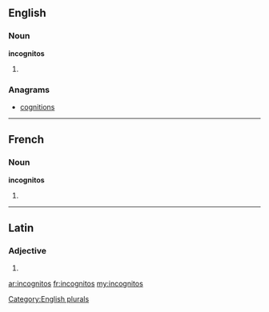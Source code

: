 ==English==

===Noun===
'''incognitos'''

# {{plural of|[[incognito]]}}

===Anagrams===
* [[cognitions#English|cognitions]]

[[Category:English plurals]]

----

==French==

===Noun===
'''incognitos''' {{m}}

# {{plural of|[[incognito]]|lang=fr}}

----

==Latin==

===Adjective===
{{la-adj-form|incognitōs}}

# {{inflection of|incognitus|incognitus|acc|m|p|lang=la}}
{{count page|[[Wiktionary:Page count]]}}

[[ar:incognitos]]
[[fr:incognitos]]
[[my:incognitos]]